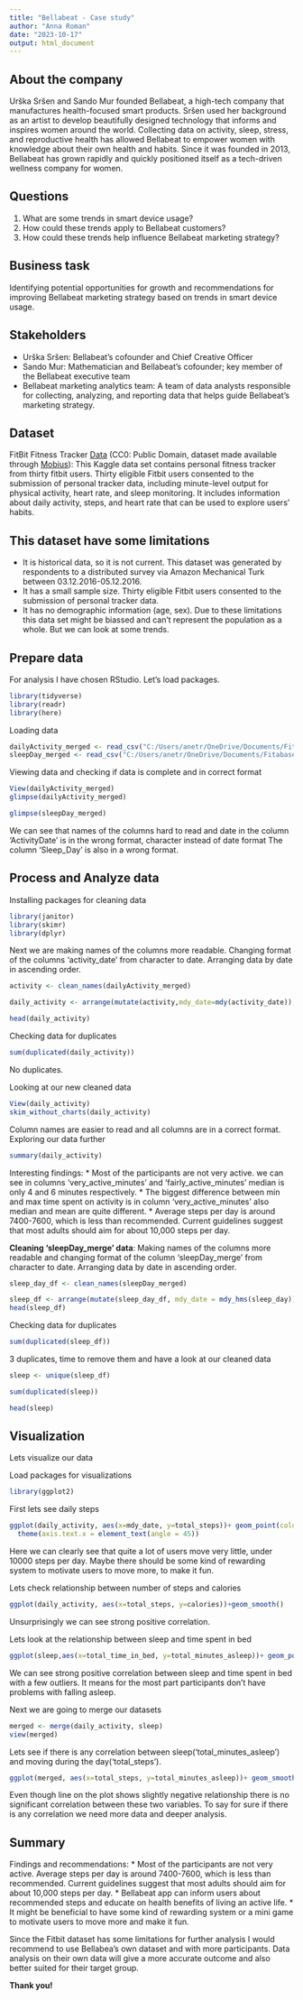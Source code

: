---
title: "Bellabeat - Case study"
author: "Anna Roman"
date: "2023-10-17"
output: html_document
---

## About the company
Urška Sršen and Sando Mur founded Bellabeat, a high-tech company that manufactures health-focused smart products. Sršen used her background as an artist to develop beautifully designed technology that informs and inspires women around the world. Collecting data on activity, sleep, stress, and reproductive health has allowed Bellabeat to empower women with knowledge about their own health and habits. Since it was founded in 2013, Bellabeat has grown rapidly and quickly positioned itself as a tech-driven wellness company for women.

## Questions
1. What are some trends in smart device usage? 
2. How could these trends apply to Bellabeat customers? 
3. How could these trends help influence Bellabeat marketing strategy? 

## Business task
Identifying potential opportunities for growth and recommendations for improving Bellabeat marketing strategy based on trends in smart device usage.

## Stakeholders
* Urška Sršen: Bellabeat’s cofounder and Chief Creative Officer 
* Sando Mur: Mathematician and Bellabeat’s cofounder; key member of the Bellabeat executive team 
* Bellabeat marketing analytics team: A team of data analysts responsible for collecting, analyzing, and reporting data that helps guide Bellabeat’s marketing strategy.

## Dataset 
FitBit Fitness Tracker [Data](https://www.kaggle.com/datasets/arashnic/fitbit) (CC0: Public Domain, dataset made available through [Mobius](https://www.kaggle.com/arashnic)): This Kaggle data set contains personal fitness tracker from thirty fitbit users. Thirty eligible Fitbit users consented to the submission of personal tracker data, including minute-level output for physical activity, heart rate, and sleep monitoring. It includes information about daily activity, steps, and heart rate that can be used to explore users’ habits. 

## This dataset have some limitations 
* It is historical data, so it is not current. This dataset was generated by respondents to a distributed survey via Amazon Mechanical Turk between 03.12.2016-05.12.2016.   
* It has a small sample size. Thirty eligible Fitbit users consented to the submission of personal tracker data.
* It has no demographic information (age, sex).
Due to these limitations this data set might be biassed and can’t represent the population as a whole. But we can look at some trends.

## Prepare data

For analysis I have chosen RStudio. Let's load packages.
```{r loading tidyverse}

library(tidyverse)
library(readr)
library(here)
```

Loading data
```{r loading data}
dailyActivity_merged <- read_csv("C:/Users/anetr/OneDrive/Documents/Fitabase Data 4.12.16-5.12.16/dailyActivity_merged.csv")
sleepDay_merged <- read_csv("C:/Users/anetr/OneDrive/Documents/Fitabase Data 4.12.16-5.12.16/sleepDay_merged.csv")
```
Viewing data and checking if data is complete and in correct format
```{r View data}
View(dailyActivity_merged)
glimpse(dailyActivity_merged)

glimpse(sleepDay_merged)
```
We can see that names of the columns hard to read and date in the column 'ActivityDate' is in the wrong format, character instead of date format
The column 'Sleep_Day' is also in a wrong format.

## Process and Analyze data

Installing packages for cleaning data

```{r packages for cleaning}
library(janitor)
library(skimr)
library(dplyr)
```
Next we are making names of the columns more readable. 
Changing format of the columns 'activity_date' from character to date. 
Arranging data  by date in ascending order.

```{r transforming daily_activity data}
activity <- clean_names(dailyActivity_merged)

daily_activity <- arrange(mutate(activity,mdy_date=mdy(activity_date)), mdy_date)

head(daily_activity)
```
Checking data for duplicates

```{r duplicates}
sum(duplicated(daily_activity))
```
No duplicates.

Looking at our new cleaned data 
```{r cleand daily_activity}
View(daily_activity)
skim_without_charts(daily_activity)
```
Column names are easier to read and all columns are in a correct format.
Exploring our data further
```{r summary}
summary(daily_activity)
```
Interesting findings: 
* Most of the participants are not very active. we can see in columns 'very_active_minutes' and 'fairly_active_minutes' median is only 4 and 6 minutes respectively. 
* The biggest difference between min and max time spent on activity is in column 'very_active_minutes' also median and mean are quite different.
* Average steps per day is around 7400-7600, which is less than recommended. Current guidelines suggest that most adults should aim for about 10,000 steps per day.

**Cleaning 'sleepDay_merge' data**:
Making names of the columns more readable and changing format of the column 'sleepDay_merge' from character to date. 
Arranging data  by date in ascending order.
```{r}
sleep_day_df <- clean_names(sleepDay_merged)

sleep_df <- arrange(mutate(sleep_day_df, mdy_date = mdy_hms(sleep_day)), mdy_date)
head(sleep_df)
```

Checking data for duplicates
```{r duplicates sleep}
sum(duplicated(sleep_df))
```
3 duplicates, time to remove them and have a look at our cleaned data
```{r removing duplicates}
sleep <- unique(sleep_df)

sum(duplicated(sleep))

head(sleep)
```

## Visualization
Lets visualize our data

Load packages for visualizations
```{r ggplot2}
library(ggplot2)
```
First lets see daily steps
```{r viz daily steps}
ggplot(daily_activity, aes(x=mdy_date, y=total_steps))+ geom_point(color='green')+ 
  theme(axis.text.x = element_text(angle = 45))
```

Here we can clearly see that quite a lot of users move very little, under 10000 steps per day.
Maybe there should be some kind of rewarding system to motivate users to move more, to make it fun.

Lets check relationship between number of steps and calories
```{r viz steps vs. calories}
ggplot(daily_activity, aes(x=total_steps, y=calories))+geom_smooth()
```

Unsurprisingly we can see strong positive correlation.

Lets look at the relationship between sleep and time spent in bed
```{r viz sleep}
ggplot(sleep,aes(x=total_time_in_bed, y=total_minutes_asleep))+ geom_point(color="orange")
```

We can see strong positive correlation between sleep and time spent in bed with a few outliers. It means for the most part participants don't have problems with falling asleep.

Next we are going to merge our datasets
```{r merging data}
merged <- merge(daily_activity, sleep)
view(merged)
```
Lets see if there is any correlation between sleep('total_minutes_asleep') and moving during the day('total_steps').
```{r viz merged}
ggplot(merged, aes(x=total_steps, y=total_minutes_asleep))+ geom_smooth()+geom_point()
```

Even though line on the plot shows slightly negative relationship there is no significant correlation between these two variables. To say for sure if there is any correlation we need more data and deeper analysis.

## Summary 
Findings and recommendations: 
* Most of the participants are not very active.  Average steps per day is around 7400-7600, which is less than recommended. Current guidelines suggest that most adults should aim for about 10,000 steps per day. 
* Bellabeat app can inform users about recommended steps and educate on health benefits of living an active life.
* It might be beneficial to have some kind of rewarding system or  a mini game to motivate users to move more and make it fun.

Since the Fitbit dataset has some limitations for further analysis I would recommend to use Bellabea’s own dataset and with more participants. Data analysis on their own data will give a more accurate outcome and also better suited for their target group. 

**Thank you!**
